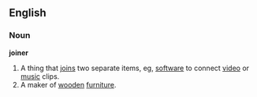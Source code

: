 ==English==
===Noun===
'''joiner'''
# A thing that [[join]]s two separate items, eg, [[software]] to connect [[video]] or [[music]] clips.
# A maker of [[wooden]] [[furniture]].